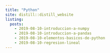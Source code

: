 ```yaml
---
title: "Python"
site: distill::distill_website
listing: 
  posts:
    - 2019-08-10-introduccion-a-numpy
    - 2019-08-10-introduccion-a-pandas
    - 2019-08-10-elementos-basicos-de-python
    - 2019-08-10-regresion-lineal
---
```

